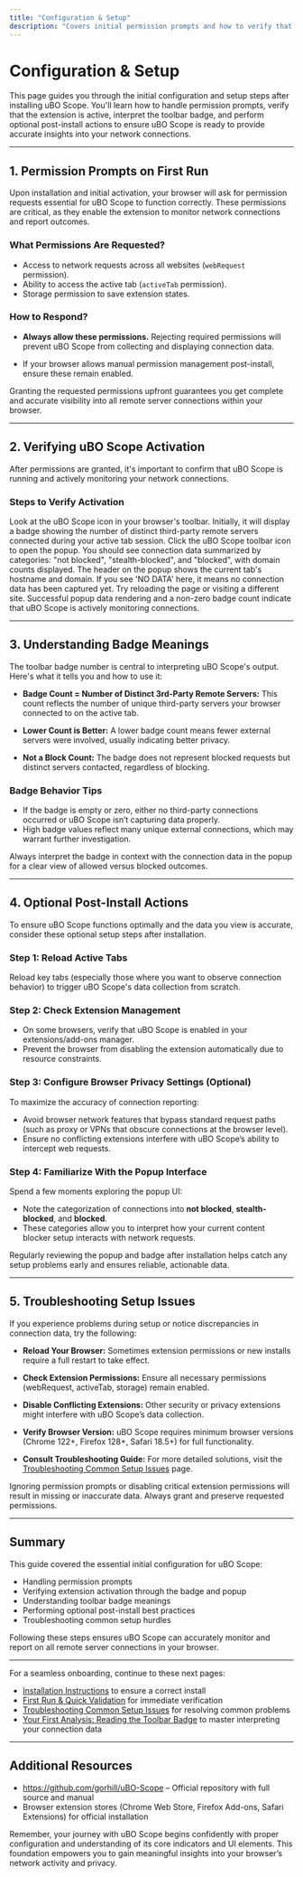 ```yaml
---
title: "Configuration & Setup"
description: "Covers initial permission prompts and how to verify that uBO Scope is active. Explains badge meanings and optional post-install actions to ensure you're ready to interpret connection data accurately."
---
```


# Configuration & Setup

This page guides you through the initial configuration and setup steps after installing uBO Scope. You'll learn how to handle permission prompts, verify that the extension is active, interpret the toolbar badge, and perform optional post-install actions to ensure uBO Scope is ready to provide accurate insights into your network connections.

---

## 1. Permission Prompts on First Run

Upon installation and initial activation, your browser will ask for permission requests essential for uBO Scope to function correctly. These permissions are critical, as they enable the extension to monitor network connections and report outcomes.

### What Permissions Are Requested?
- Access to network requests across all websites (`webRequest` permission).
- Ability to access the active tab (`activeTab` permission).
- Storage permission to save extension states.

### How to Respond?
- **Always allow these permissions.** Rejecting required permissions will prevent uBO Scope from collecting and displaying connection data.

- If your browser allows manual permission management post-install, ensure these remain enabled.

<Tip>
Granting the requested permissions upfront guarantees you get complete and accurate visibility into all remote server connections within your browser.
</Tip>

---

## 2. Verifying uBO Scope Activation

After permissions are granted, it's important to confirm that uBO Scope is running and actively monitoring your network connections.

### Steps to Verify Activation

<Steps>
<Step title="Check Toolbar Icon Badge">
Look at the uBO Scope icon in your browser's toolbar. Initially, it will display a badge showing the number of distinct third-party remote servers connected during your active tab session.
</Step>
<Step title="Open the Popup Panel">
Click the uBO Scope toolbar icon to open the popup. You should see connection data summarized by categories: "not blocked", "stealth-blocked", and "blocked", with domain counts displayed.
</Step>
<Step title="Confirm No 'NO DATA' Display">
The header on the popup shows the current tab's hostname and domain. If you see 'NO DATA' here, it means no connection data has been captured yet. Try reloading the page or visiting a different site.
</Step>
</Steps>

<Check>
Successful popup data rendering and a non-zero badge count indicate that uBO Scope is actively monitoring connections.
</Check>

---

## 3. Understanding Badge Meanings

The toolbar badge number is central to interpreting uBO Scope's output. Here's what it tells you and how to use it:

- **Badge Count = Number of Distinct 3rd-Party Remote Servers:** This count reflects the number of unique third-party servers your browser connected to on the active tab.

- **Lower Count is Better:** A lower badge count means fewer external servers were involved, usually indicating better privacy.

- **Not a Block Count:** The badge does not represent blocked requests but distinct servers contacted, regardless of blocking.


### Badge Behavior Tips
- If the badge is empty or zero, either no third-party connections occurred or uBO Scope isn’t capturing data properly.
- High badge values reflect many unique external connections, which may warrant further investigation.

<Note>
Always interpret the badge in context with the connection data in the popup for a clear view of allowed versus blocked outcomes.
</Note>

---

## 4. Optional Post-Install Actions

To ensure uBO Scope functions optimally and the data you view is accurate, consider these optional setup steps after installation.

### Step 1: Reload Active Tabs

Reload key tabs (especially those where you want to observe connection behavior) to trigger uBO Scope's data collection from scratch.

### Step 2: Check Extension Management

- On some browsers, verify that uBO Scope is enabled in your extensions/add-ons manager.
- Prevent the browser from disabling the extension automatically due to resource constraints.

### Step 3: Configure Browser Privacy Settings (Optional)

To maximize the accuracy of connection reporting:
- Avoid browser network features that bypass standard request paths (such as proxy or VPNs that obscure connections at the browser level).
- Ensure no conflicting extensions interfere with uBO Scope’s ability to intercept web requests.

### Step 4: Familiarize With the Popup Interface

Spend a few moments exploring the popup UI:
- Note the categorization of connections into **not blocked**, **stealth-blocked**, and **blocked**.
- These categories allow you to interpret how your current content blocker setup interacts with network requests.

<Tip>
Regularly reviewing the popup and badge after installation helps catch any setup problems early and ensures reliable, actionable data.
</Tip>

---

## 5. Troubleshooting Setup Issues

If you experience problems during setup or notice discrepancies in connection data, try the following:

- **Reload Your Browser:** Sometimes extension permissions or new installs require a full restart to take effect.

- **Check Extension Permissions:** Ensure all necessary permissions (webRequest, activeTab, storage) remain enabled.

- **Disable Conflicting Extensions:** Other security or privacy extensions might interfere with uBO Scope’s data collection.

- **Verify Browser Version:** uBO Scope requires minimum browser versions (Chrome 122+, Firefox 128+, Safari 18.5+) for full functionality.

- **Consult Troubleshooting Guide:** For more detailed solutions, visit the [Troubleshooting Common Setup Issues](/getting-started/setup-introduction/troubleshooting-common-issues) page.

<Warning>
Ignoring permission prompts or disabling critical extension permissions will result in missing or inaccurate data.
Always grant and preserve requested permissions.
</Warning>

---

## Summary
This guide covered the essential initial configuration for uBO Scope:
- Handling permission prompts
- Verifying extension activation through the badge and popup
- Understanding toolbar badge meanings
- Performing optional post-install best practices
- Troubleshooting common setup hurdles

Following these steps ensures uBO Scope can accurately monitor and report on all remote server connections in your browser.

---

For a seamless onboarding, continue to these next pages:

- [Installation Instructions](/getting-started/setup-introduction/installation-instructions) to ensure a correct install
- [First Run & Quick Validation](/getting-started/setup-introduction/first-run-quick-validation) for immediate verification
- [Troubleshooting Common Setup Issues](/getting-started/setup-introduction/troubleshooting-common-issues) for resolving common problems
- [Your First Analysis: Reading the Toolbar Badge](/guides/getting-started/first-look-badge) to master interpreting your connection data

---

## Additional Resources
- <https://github.com/gorhill/uBO-Scope> – Official repository with full source and manual
- Browser extension stores (Chrome Web Store, Firefox Add-ons, Safari Extensions) for official installation

Remember, your journey with uBO Scope begins confidently with proper configuration and understanding of its core indicators and UI elements. This foundation empowers you to gain meaningful insights into your browser’s network activity and privacy.
